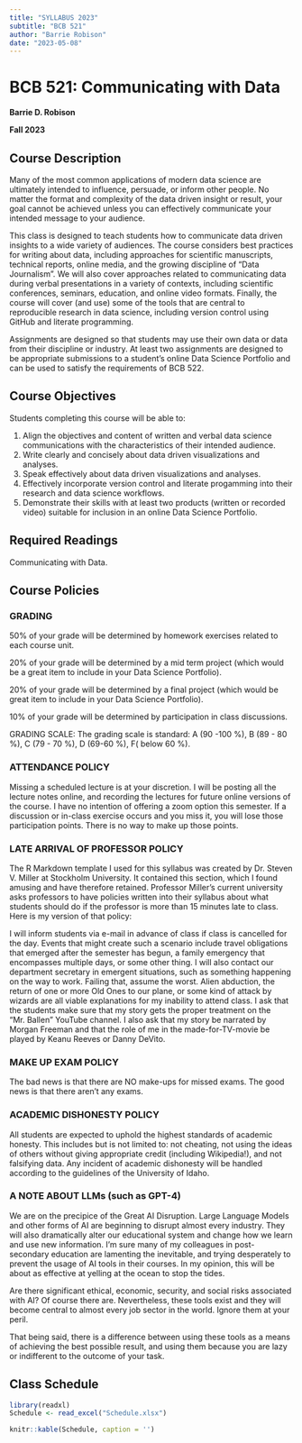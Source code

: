 ```yaml
---
title: "SYLLABUS 2023"
subtitle: "BCB 521"
author: "Barrie Robison"
date: "2023-05-08"
---
```


# BCB 521: Communicating with Data

**Barrie D. Robison**

**Fall 2023**

## Course Description

Many of the most common applications of modern data science are ultimately intended to influence, persuade, or inform other people.  No matter the format and complexity of the data driven insight or result, your goal cannot be achieved unless you can effectively communicate your intended message to your audience.

This class is designed to teach students how to communicate data driven insights to a wide variety of audiences.  The course considers best practices for writing about data, including approaches for scientific manuscripts, technical reports, online media, and the growing discipline of "Data Journalism".  We will also cover approaches related to communicating data during verbal presentations in a variety of contexts, including scientific conferences, seminars, education, and online video formats.  Finally, the course will cover (and use) some of the tools that are central to reproducible research in data science, including version control using GitHub and literate programming.

Assignments are designed so that students may use their own data or data from their discipline or industry.  At least two assignments are designed to be appropriate submissions to a student's online Data Science Portfolio and can be used to satisfy the requirements of BCB 522.



## Course Objectives

Students completing this course will be able to:

1.  Align the objectives and content of written and verbal data science communications with the characteristics of their intended audience.
2.  Write clearly and concisely about data driven visualizations and analyses.
3.  Speak effectively about data driven visualizations and analyses.
4.  Effectively incorporate version control and literate progamming into their research and data science workflows.
5.   Demonstrate their skills with at least two products (written or recorded video) suitable for inclusion in an online Data Science Portfolio.

## Required Readings

Communicating with Data.

## Course Policies

### GRADING

50% of your grade will be determined by homework exercises related to each course unit.

20% of your grade will be determined by a mid term project (which would be a great item to include in your Data Science Portfolio).

20% of your grade will be determined by a final project (which would be great item to include in your Data Science Portfolio).

10% of your grade will be determined by participation in class discussions.

GRADING SCALE: The grading scale is standard: A (90 -100 %), B (89 - 80 %), C (79 - 70 %), D (69-60 %), F( below 60 %).



### ATTENDANCE POLICY

Missing a scheduled lecture is at your discretion. I will be posting all the lecture notes online, and recording the lectures for future online versions of the course. I have no intention of offering a zoom option this semester. If a discussion or in-class exercise occurs and you miss it, you will lose those participation points. There is no way to make up those points.

### LATE ARRIVAL OF PROFESSOR POLICY

The R Markdown template I used for this syllabus was created by Dr. Steven V. Miller at Stockholm University. It contained this section, which I found amusing and have therefore retained. Professor Miller's current university asks professors to have policies written into their syllabus about what students should do if the professor is more than 15 minutes late to class. Here is my version of that policy:

I will inform students via e-mail in advance of class if class is cancelled for the day. Events that might create such a scenario include travel obligations that emerged after the semester has begun, a family emergency that encompasses multiple days, or some other thing. I will also contact our department secretary in emergent situations, such as something happening on the way to work. Failing that, assume the worst. Alien abduction, the return of one or more Old Ones to our plane, or some kind of attack by wizards are all viable explanations for my inability to attend class. I ask that the students make sure that my story gets the proper treatment on the "Mr. Ballen" YouTube channel. I also ask that my story be narrated by Morgan Freeman and that the role of me in the made-for-TV-movie be played by Keanu Reeves or Danny DeVito.

### MAKE UP EXAM POLICY

The bad news is that there are NO make-ups for missed exams. The good news is that there aren't any exams.

### ACADEMIC DISHONESTY POLICY

All students are expected to uphold the highest standards of academic honesty. This includes but is not limited to: not cheating, not using the ideas of others without giving appropriate credit (including Wikipedia!), and not falsifying data. Any incident of academic dishonesty will be handled according to the guidelines of the University of Idaho.

### A NOTE ABOUT LLMs (such as GPT-4)

We are on the precipice of the Great AI Disruption.  Large Language Models and other forms of AI are beginning to disrupt almost every industry.  They will also dramatically alter our educational system and change how we learn and use new information.  I'm sure many of my colleagues in post-secondary education are lamenting the inevitable, and trying desperately to prevent the usage of AI tools in their courses.  In my opinion, this will be about as effective at yelling at the ocean to stop the tides.

Are there significant ethical, economic, security, and social risks associated with AI?  Of course there are.  Nevertheless, these tools exist and they will become central to almost every job sector in the world.  Ignore them at your peril.

That being said, there is a difference between using these tools as a means of achieving the best possible result, and using them because you are lazy or indifferent to the outcome of your task.

## Class Schedule

```r

library(readxl)
Schedule <- read_excel("Schedule.xlsx")

knitr::kable(Schedule, caption = '')
```
